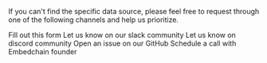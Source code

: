 <p>If you can't find the specific data source, please feel free to request through one of the following channels and help us prioritize.</p>

<CardGroup cols={2}>
  <Card title="Google Form" icon="file" href="https://forms.gle/NDRCKsRpUHsz2Wcm8" color="#7387d0">
    Fill out this form
  </Card>
  <Card title="Slack" icon="slack" href="https://embedchain.ai/slack" color="#4A154B">
    Let us know on our slack community
  </Card>
  <Card title="Discord" icon="discord" href="https://discord.gg/6PzXDgEjG5" color="#7289DA">
    Let us know on discord community
  </Card>
  <Card title="GitHub" icon="github" href="https://github.com/embedchain/embedchain/issues/new?assignees=&labels=&projects=&template=feature_request.yml" color="#181717">
  Open an issue on our GitHub
  </Card>
  <Card title="Schedule a call" icon="calendar" href="https://cal.com/taranjeetio/ec">
  Schedule a call with Embedchain founder
  </Card>
</CardGroup>
